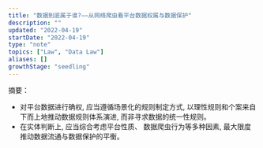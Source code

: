 ```yaml
---
title: "数据到底属于谁?——从网络爬虫看平台数据权属与数据保护"
description: ""
updated: "2022-04-19"
startDate: "2022-04-19"
type: "note"
topics: ["Law", "Data Law"]
aliases: []
growthStage: "seedling"
---
```


摘要：
- 对平台数据进行确权, 应当遵循场景化的规则制定方式, 以理性规则和个案来自下而上地推动数据规则体系演进, 而非寻求数据的统一性规则。
- 在实体判断上, 应当综合考虑平台性质、 数据爬虫行为等多种因素, 最大限度推动数据流通与数据保护的平衡。


<Draft />

